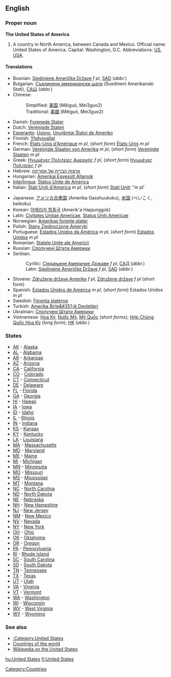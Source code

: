 ==English==

===Proper noun===
'''The United States of America'''
#A country in North America, between Canada and Mexico. Official name: United States of America. Capital: Washington, D.C.  Abbreviations: [[US]], [[USA]].

====Translations====
{{top}}
*Bosnian: [[Sjedinjene Američke Države]] ''f pl'', [[SAD]] (''abbr.'')
*Bulgarian: [[Съединени американски щати]] (Suedineni Amerikanski Stati), [[САЩ]] (''abbr.'')
*Chinese:
*:Simplified: [[美国]] (Mĕiguó, Mei3guo2)
*:Traditional: [[美國]] (Mĕiguó, Mei3guo2)
*Danish: [[Forenede Stater]]
*Dutch: [[Verenigde Staten]]
*[[Esperanto]]: [[Usono]], [[Unuiĝintaj Ŝtatoj de Ameriko]]
*Finnish: [[Yhdysvallat]]
*French: [[États-Unis d'Amérique]] ''m pl'', (''short form'') [[États-Unis]] ''m pl''
*German: [[Vereinigte Staaten von Amerika]] ''m pl'', (''short form'') [[Vereinigte Staaten]] ''m pl''
*Greek: [[Ηνωμένες Πολιτείες Αμερικής]] ''f pl'', (''short form'') [[Ηνωμένες Πολιτείες]] ''f pl''
*Hebrew: [[ארצות הברית של אמריקה]]
*Hungarian: [[Amerikai Egyesült Államok]]
*[[Interlingua]]: [[Statos Unite de America]]
*Italian: [[Stati Uniti d'America]] ''m pl'', (''short form'') [[Stati Uniti]] ''m pl'
{{mid}}
*Japanese: [[アメリカ合衆国]] (Amerika Gasshuukoku), [[米国]] (べいこく, beikoku)
*Korean: [[아메리카 합중국]] (Amerik'a Hapjunggok)
*Latin: [[Civitates Unitae Americae]], [[Status Uniti Americae]]
*Norwegian: [[Amerikas forente stater]]
*Polish: [[Stany Zjednoczone Ameryki]]
*Portuguese: [[Estados Unidos da América]] ''m pl'', (''short form'') [[Estados Unidos]] ''m pl''
*Romanian: [[Statele Unite ale Americii]]
*Russian: [[Сполучені Штати Америки]]
*Serbian:
*:Cyrillic: [[Сједињене Америчке Државе]] ''f pl'', [[САД]] (''abbr.'')
*:Latin: [[Sjedinjene Američke Države]] ''f pl'', [[SAD]] (''abbr.'')
*Slovene: [[Združene države Amerike]] ''f pl'', [[Združene države]] ''f pl'' (short form)
*Spanish: [[w:es:Estados Unidos de América|Estados Unidos de América]] ''m pl'', (''short form'') Estados Unidos ''m pl''
*Swedish: [[Förenta staterna]]
*Turkish: [[Amerika Birle&#351;ik Devletleri]]
*Ukrainian: [[Сполучені Штати Америки]]
*Vietnamese: [[Hoa Kỳ]], [[Nước Mỹ]], [[Mỹ Quốc]] (''short forms''); [[Hợp Chủng Quốc Hoa Kỳ]] (''long form''); [[HK#Vietnamese|HK]] (''abbr.'')
{{bottom}}

===States===
*[[AK]] - [[Alaska]]
*[[AL]] - [[Alabama]]
*[[AR]] - [[Arkansas]]
*[[AZ]] - [[Arizona]]
*[[CA]] - [[California]]
*[[CO]] - [[Colorado]]
*[[CT]] - [[Connecticut]]
*[[DE]] - [[Delaware]]
*[[FL]] - [[Florida]]
*[[GA]] - [[Georgia]]
*[[HI]] - [[Hawaii]]
*[[IA]] - [[Iowa]]
*[[ID]] - [[Idaho]]
*[[IL]] - [[Illinois]]
*[[IN]] - [[Indiana]]
*[[KS]] - [[Kansas]]
*[[KY]] - [[Kentucky]]
*[[LA]] - [[Louisiana]]
*[[MA]] - [[Massachusetts]]
*[[MD]] - [[Maryland]]
*[[ME]] - [[Maine]]
*[[MI]] - [[Michigan]]
*[[MN]] - [[Minnesota]]
*[[MO]] - [[Missouri]]
*[[MS]] - [[Mississippi]]
*[[MT]] - [[Montana]]
*[[NC]] - [[North Carolina]]
*[[ND]] - [[North Dakota]]
*[[NE]] - [[Nebraska]]
*[[NH]] - [[New Hampshire]]
*[[NJ]] - [[New Jersey]]
*[[NM]] - [[New Mexico]]
*[[NV]] - [[Nevada]]
*[[NY]] - [[New York]]
*[[OH]] - [[Ohio]]
*[[OK]] - [[Oklahoma]]
*[[OR]] - [[Oregon]]
*[[PA]] - [[Pennsylvania]]
*[[RI]] - [[Rhode Island]]
*[[SC]] - [[South Carolina]]
*[[SD]] - [[South Dakota]]
*[[TN]] - [[Tennessee]]
*[[TX]] - [[Texas]]
*[[UT]] - [[Utah]]
*[[VA]] - [[Virginia]]
*[[VT]] - [[Vermont]]
*[[WA]] - [[Washington]]
*[[WI]] - [[Wisconsin]]
*[[WV]] - [[West Virginia]]
*[[WY]] - [[Wyoming]]

===See also===
*[[:Category:United States]]
*[[Countries of the world]]
*[[w:en:United States|Wikipedia on the United States]]

[[Category:Countries]]

[[hu:United States]]
[[fi:United States]]